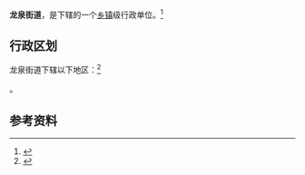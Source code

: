 {{中国乡级行政区|21/13/03/070/000}}

'''龙泉街道'''，是{{PRC admin/fullname|21/13/03/070/000|3}}下辖的一个[[乡镇|乡镇]]级行政单位。<ref>{{PRC admin/ref sgc|{{PRC admin/parent|21/13/03/070/000}}}}</ref>

== 行政区划 ==

龙泉街道下辖以下地区：<ref>{{PRC admin/ref sgc|21/13/03/070/000}}</ref>

{{PRC admin/children|21/13/03/070/000}}。

== 参考资料 ==

{{reflist}}

{{行政区划小作品}}
{{PRC admin/navcat|21/13/03/070/000}}